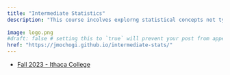 ```yaml
---
title: "Intermediate Statistics"
description: "This course incolves explorng statistical concepts not typically covered in introductory statistics courses. It uses R for data analysis."
 
image: logo.png
#draft: false # setting this to `true` will prevent your post from appearing on your listing page until you're ready!
href: "https://jmochogi.github.io/intermediate-stats/"
---
```


-   <a href="https://jmochogi.github.io/intermediate-stats/" target="_blank">Fall 2023 - Ithaca College</a>
